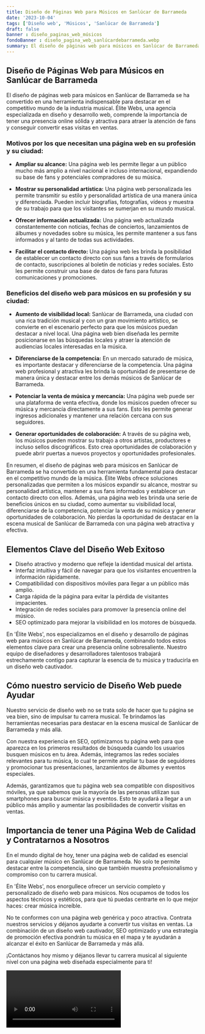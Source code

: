 ```yaml
---
title: Diseño de Páginas Web para Músicos en Sanlúcar de Barrameda
date: '2023-10-04'
tags: ['Diseño web', 'Músicos', 'Sanlúcar de Barrameda']
draft: false
banner : diseño_paginas_web_músicos
fondoBanner : diseño_pagina_web_sanlúcardebarrameda.webp
summary: El diseño de páginas web para músicos en Sanlúcar de Barrameda se ha convertido en una herramienta indispensable para destacar en el competitivo mundo de la industria musical. Élite Webs, una agencia especializada en diseño y desarrollo web, comprende la importancia de tener una presencia online sólida y atractiva para atraer la atención de fans y conseguir convertir esas visitas en ventas.
---
```


## Diseño de Páginas Web para Músicos en Sanlúcar de Barrameda

El diseño de páginas web para músicos en Sanlúcar de Barrameda se ha convertido en una herramienta indispensable para destacar en el competitivo mundo de la industria musical. Élite Webs, una agencia especializada en diseño y desarrollo web, comprende la importancia de tener una presencia online sólida y atractiva para atraer la atención de fans y conseguir convertir esas visitas en ventas.

### Motivos por los que necesitan una página web en su profesión y su ciudad:

- **Ampliar su alcance:** Una página web les permite llegar a un público mucho más amplio a nivel nacional e incluso internacional, expandiendo su base de fans y potenciales compradores de su música.

- **Mostrar su personalidad artística:** Una página web personalizada les permite transmitir su estilo y personalidad artística de una manera única y diferenciada. Pueden incluir biografías, fotografías, vídeos y muestra de su trabajo para que los visitantes se sumerjan en su mundo musical.

- **Ofrecer información actualizada:** Una página web actualizada constantemente con noticias, fechas de conciertos, lanzamientos de álbumes y novedades sobre su música, les permite mantener a sus fans informados y al tanto de todas sus actividades.

- **Facilitar el contacto directo:** Una página web les brinda la posibilidad de establecer un contacto directo con sus fans a través de formularios de contacto, suscripciones al boletín de noticias y redes sociales. Esto les permite construir una base de datos de fans para futuras comunicaciones y promociones.

### Beneficios del diseño web para músicos en su profesión y su ciudad:

- **Aumento de visibilidad local:** Sanlúcar de Barrameda, una ciudad con una rica tradición musical y con un gran movimiento artístico, se convierte en el escenario perfecto para que los músicos puedan destacar a nivel local. Una página web bien diseñada les permite posicionarse en las búsquedas locales y atraer la atención de audiencias locales interesadas en la música.

- **Diferenciarse de la competencia:** En un mercado saturado de música, es importante destacar y diferenciarse de la competencia. Una página web profesional y atractiva les brinda la oportunidad de presentarse de manera única y destacar entre los demás músicos de Sanlúcar de Barrameda.

- **Potenciar la venta de música y mercancía:** Una página web puede ser una plataforma de venta efectiva, donde los músicos pueden ofrecer su música y mercancía directamente a sus fans. Esto les permite generar ingresos adicionales y mantener una relación cercana con sus seguidores.

- **Generar oportunidades de colaboración:** A través de su página web, los músicos pueden mostrar su trabajo a otros artistas, productores e incluso sellos discográficos. Esto crea oportunidades de colaboración y puede abrir puertas a nuevos proyectos y oportunidades profesionales.

En resumen, el diseño de páginas web para músicos en Sanlúcar de Barrameda se ha convertido en una herramienta fundamental para destacar en el competitivo mundo de la música. Élite Webs ofrece soluciones personalizadas que permiten a los músicos expandir su alcance, mostrar su personalidad artística, mantener a sus fans informados y establecer un contacto directo con ellos. Además, una página web les brinda una serie de beneficios únicos en su ciudad, como aumentar su visibilidad local, diferenciarse de la competencia, potenciar la venta de su música y generar oportunidades de colaboración. No pierdas la oportunidad de destacar en la escena musical de Sanlúcar de Barrameda con una página web atractiva y efectiva.

<GifSeo />

<Cta />

## Elementos Clave del Diseño Web Exitoso

- Diseño atractivo y moderno que refleje la identidad musical del artista.
- Interfaz intuitiva y fácil de navegar para que los visitantes encuentren la información rápidamente.
- Compatibilidad con dispositivos móviles para llegar a un público más amplio.
- Carga rápida de la página para evitar la pérdida de visitantes impacientes.
- Integración de redes sociales para promover la presencia online del músico.
- SEO optimizado para mejorar la visibilidad en los motores de búsqueda.

En 'Élite Webs', nos especializamos en el diseño y desarrollo de páginas web para músicos en Sanlúcar de Barrameda, combinando todos estos elementos clave para crear una presencia online sobresaliente. Nuestro equipo de diseñadores y desarrolladores talentosos trabajará estrechamente contigo para capturar la esencia de tu música y traducirla en un diseño web cautivador.

## Cómo nuestro servicio de Diseño Web puede Ayudar

Nuestro servicio de diseño web no se trata solo de hacer que tu página se vea bien, sino de impulsar tu carrera musical. Te brindamos las herramientas necesarias para destacar en la escena musical de Sanlúcar de Barrameda y más allá.

Con nuestra experiencia en SEO, optimizamos tu página web para que aparezca en los primeros resultados de búsqueda cuando los usuarios busquen músicos en tu área. Además, integramos las redes sociales relevantes para tu música, lo cual te permite ampliar tu base de seguidores y promocionar tus presentaciones, lanzamientos de álbumes y eventos especiales.

Además, garantizamos que tu página web sea compatible con dispositivos móviles, ya que sabemos que la mayoría de las personas utilizan sus smartphones para buscar música y eventos. Esto te ayudará a llegar a un público más amplio y aumentar las posibilidades de convertir visitas en ventas.

## Importancia de tener una Página Web de Calidad y Contratarnos a Nosotros

En el mundo digital de hoy, tener una página web de calidad es esencial para cualquier músico en Sanlúcar de Barrameda. No solo te permite destacar entre la competencia, sino que también muestra profesionalismo y compromiso con tu carrera musical.

En 'Élite Webs', nos enorgullece ofrecer un servicio completo y personalizado de diseño web para músicos. Nos ocupamos de todos los aspectos técnicos y estéticos, para que tú puedas centrarte en lo que mejor haces: crear música increíble.

No te conformes con una página web genérica y poco atractiva. Contrata nuestros servicios y déjanos ayudarte a convertir tus visitas en ventas. La combinación de un diseño web cautivador, SEO optimizado y una estrategia de promoción efectiva pondrán tu música en el mapa y te ayudarán a alcanzar el éxito en Sanlúcar de Barrameda y más allá.

¡Contáctanos hoy mismo y déjanos llevar tu carrera musical al siguiente nivel con una página web diseñada especialmente para ti!

<Video />

<CtaBot job='Músicos' city='Sanlúcar de Barrameda'/>

<Gmaps query='Sanlúcar de Barrameda+españa+maps' />